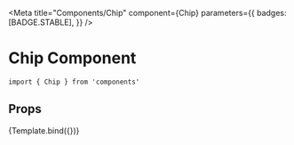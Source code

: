 
<Meta
  title="Components/Chip"
  component={Chip}
  parameters={{
    badges: [BADGE.STABLE],
  }}
/>


# Chip Component

```
import { Chip } from 'components'
```

## Props

<ArgsTable of={Chip} />

<Canvas>
  <Story
    name="Single Chip"
    args={{
      label: "Chip Label",
    }}
  >
    {Template.bind({})}
  </Story>
</Canvas>

